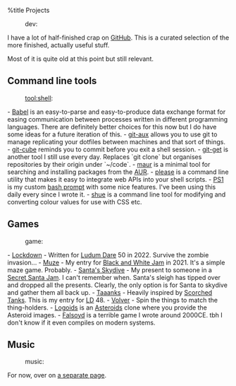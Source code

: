 %title Projects
:dev:

I have a lot of half-finished crap on [[https://github.com/stilvoid|GitHub]].
This is a curated selection of the more finished, actually useful stuff.

Most of it is quite old at this point but still relevant.

== Command line tools ==
:tool:shell:

- [[https://github.com/stilvoid/babel|Babel]] is an easy-to-parse and easy-to-produce data exchange format for easing communication between processes written in different programming languages. There are definitely better choices for this now but I do have some ideas for a future iteration of this.
- [[https://github.com/stilvoid/git-aux|git-aux]] allows you to use git to manage replicating your dotfiles between machines and that sort of things.
- [[https://github.com/stilvoid/git-cube|git-cube]] reminds you to commit before you exit a shell session.
- [[https://github.com/stilvoid/git-get|git-get]] is another tool I still use every day.  Replaces `git clone` but organises repositories by their origin under `~/code`.
- [[https://github.com/stilvoid/maur|maur]] is a minimal tool for searching and installing packages from the [[https://aur.archlinux.org/|AUR]].
- [[https://github.com/stilvoid/please|please]] is a command line utility that makes it easy to integrate web APIs into your shell scripts.
- [[https://github.com/stilvoid/ps1|PS1]] is my custom [[https://wiki.archlinux.org/title/Bash/Prompt_customization|bash prompt]] with some nice features.  I've been using this daily every since I wrote it.
- [[https://github.com/stilvoid/shue|shue]] is a command line tool for modifying and converting colour values for use with CSS etc.

== Games ==
:game:

- [[https://static.offend.me.uk/games/lockdown.html|Lockdown]] - Written for [[https://ludumdare.com/|Ludum Dare]] 50 in 2022. Survive the zombie invasion...
- [[https://static.offend.me.uk/games/muze.html|Muze]] - My entry for [[https://itch.io/jam/black-and-white-jam|Black and White Jam]] in 2021. It's a simple maze game. Probably.
- [[https://static.offend.me.uk/games/santa-dive.html|Santa's Skydive]] - My present to someone in a [[https://itch.io/jam/secret-santa|Secret Santa Jam]]. I can't remember when. Santa's sleigh has tipped over and dropped all the presents. Clearly, the only option is for Santa to skydive and gather them all back up.
- [[https://static.offend.me.uk/games/taaanks.html|Taaanks]] - Heavily inspired by [[https://en.wikipedia.org/wiki/Scorched_Tanks|Scorched Tanks]]. This is my entry for [[https://ludumdare.com/|LD]] 48.
- [[https://static.offend.me.uk/games/volver.html|Volver]] - Spin the things to match the thing-holders.
- [[https://github.com/stilvoid/logoids|Logoids]] is an [[https://en.wikipedia.org/wiki/Asteroids_(video_game)|Asteroids]] clone where you provide the Asteroid images.
- [[https://github.com/stilvoid/falsoyd|Falsoyd]] is a terrible game I wrote around 2000CE. tbh I don't know if it even compiles on modern systems.

== Music ==
:music:

For now, over on [[music|a separate page]].
